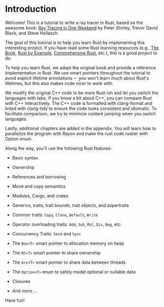 # Introduction

Welcome! This is a tutorial to write a ray tracer in Rust, based on the awesome book: [Ray Tracing in One Weekend](https://raytracing.github.io/v3/books/RayTracingInOneWeekend.html) by Peter Shirley, Trevor David Black, and Steve Hollasch.

The goal of this tutorial is to help you learn Rust by implementing this interesting project. If you have read some Rust learning resources (e.g., [The Book](https://doc.rust-lang.org/book/), [Rust by Example](https://doc.rust-lang.org/rust-by-example/), [Comprehensive Rust](https://google.github.io/comprehensive-rust/), etc.), this is a good project to do.

To help you learn Rust, we adapt the original book and provide a reference implementation in Rust. We use smart pointers throughout the tutorial to avoid explicit lifetime annotations -- you won't learn much about Rust's lifetimes, but this also makes code nicer to work with.

We modify the original C++ code to be more Rust-ish and let you switch the languages with tabs. If you know a bit about C++, you can compare Rust with C++ interactively. The C++ code is formatted with clang-format and linted with clang-tidy to ensure the code looks consistent and idiomatic. To facilitate comparison, we try to minimize content jumping when you switch languages.

Lastly, additional chapters are added in the appendix. You will learn how to parallelize the program with Rayon and make the rust code rustier with Option enum.

Along the way, you'll use the following Rust features:

*   Basic syntax

*   Ownership

*   References and borrowing

*   Move and copy semantics

*   Modules, Cargo, and crates

*   Generics, traits, trait bounds, trait objects, and supertraits

*   Common traits: `Copy`, `Clone`, `Default`, `Write`

*   Operator overloading traits: `Add`, `Sub`, `Mul`, `Div`, `Neg`, etc.

*   Concurrency Traits: `Send` and `Sync`

*   The `Box<T>` smart pointer to allocation memory on heap

*   The `RC<T>` smart pointer to share ownership

*   The `Arc<T>` smart pointer to share data between threads

*   The `Option<T>` enum to safely model optional or nullable data

*   Closures

*   And more ...

Have fun!
